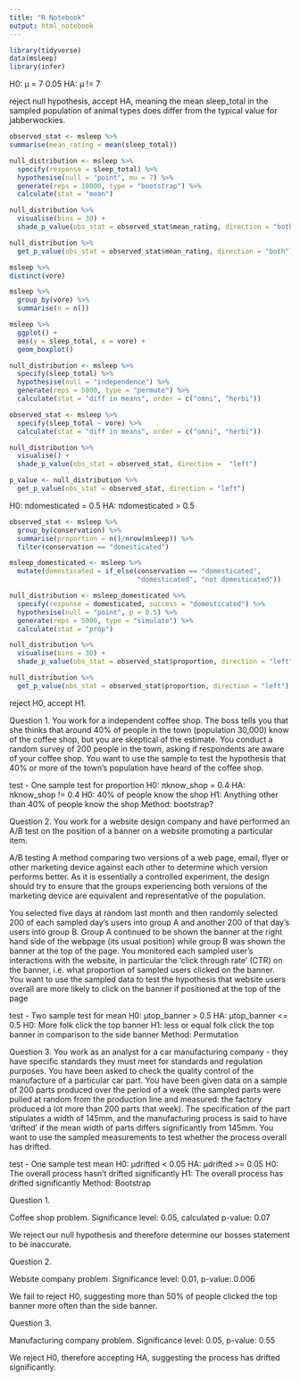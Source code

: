```yaml
---
title: "R Notebook"
output: html_notebook
---
```

```r
library(tidyverse)
data(msleep)
library(infer)
```

H0: µ = 7  0.05
HA: µ != 7

reject null hypothesis, accept HA, meaning the mean sleep_total in the sampled 
population of animal types does differ from the typical value for jabberwockies.
```r
observed_stat <- msleep %>%
summarise(mean_rating = mean(sleep_total))

null_distribution <- msleep %>%
  specify(response = sleep_total) %>%
  hypothesise(null = "point", mu = 7) %>%
  generate(reps = 10000, type = "bootstrap") %>%
  calculate(stat = "mean")

null_distribution %>%
  visualise(bins = 30) +
  shade_p_value(obs_stat = observed_stat$mean_rating, direction = "both")

null_distribution %>%
  get_p_value(obs_stat = observed_stat$mean_rating, direction = "both")
```

```r
msleep %>%
distinct(vore)
```


```r
msleep %>%
  group_by(vore) %>%
  summarise(n = n())

msleep %>%
  ggplot() +
  aes(y = sleep_total, x = vore) +
  geom_boxplot()

null_distribution <- msleep %>%
  specify(sleep_total) %>%
  hypothesise(null = "independence") %>%
  generate(reps = 5000, type = "permute") %>%
  calculate(stat = "diff in means", order = c("omni", "herbi"))

observed_stat <- msleep %>%
  specify(sleep_total ~ vore) %>%
  calculate(stat = "diff in means", order = c("omni", "herbi"))

null_distribution %>%
  visualise() +
  shade_p_value(obs_stat = observed_stat, direction =  "left")

p_value <- null_distribution %>%
  get_p_value(obs_stat = observed_stat, direction = "left")

```


H0: πdomesticated = 0.5
HA: πdomesticated > 0.5
```r

observed_stat <- msleep %>%
  group_by(conservation) %>%
  summarise(proportion = n()/nrow(msleep)) %>%
  filter(conservation == "domesticated")

msleep_domesticated <- msleep %>%
  mutate(domesticated = if_else(conservation == "domesticated",
                                "domesticated", "not domesticated"))

null_distribution <- msleep_domesticated %>%
  specify(response = domesticated, success = "domesticated") %>%
  hypothesise(null = "point", p = 0.5) %>%
  generate(reps = 5000, type = "simulate") %>%
  calculate(stat = "prop")

null_distribution %>%
  visualise(bins = 30) +
  shade_p_value(obs_stat = observed_stat$proportion, direction = "left")

null_distribution %>%
  get_p_value(obs_stat = observed_stat$proportion, direction = "left")
```
reject H0, accept H1.

Question 1.
You work for a independent coffee shop. The boss tells you that she thinks that around 40% of people in the town (population 30,000) know of the coffee shop, but you are skeptical of the estimate. You conduct a random survey of 200 people in the town, asking if respondents are aware of your coffee shop. You want to use the sample to test the hypothesis that 40% or more of the town’s population have heard of the coffee shop.

test - One sample test for proportion
H0: πknow_shop = 0.4
HA: πknow_shop != 0.4
H0: 40% of people know the shop
H1: Anything other than 40% of people know the shop
Method: bootstrap?



Question 2.
You work for a website design company and have performed an A/B test on the position of a banner on a website promoting a particular item.

A/B testing A method comparing two versions of a web page, email, flyer or other marketing device against each other to determine which version performs better. As it is essentially a controlled experiment, the design should try to ensure that the groups experiencing both versions of the marketing device are equivalent and representative of the population.


You selected five days at random last month and then randomly selected 200 of each sampled day’s users into group A and another 200 of that day’s users into group B. Group A continued to be shown the banner at the right hand side of the webpage (its usual position) while group B was shown the banner at the top of the page. You monitored each sampled user’s interactions with the website, in particular the ‘click through rate’ (CTR) on the banner, i.e. what proportion of sampled users clicked on the banner. You want to use the sampled data to test the hypothesis that website users overall are more likely to click on the banner if positioned at the top of the page

test - Two sample test for mean
H0: µtop_banner > 0.5
HA: µtop_banner <= 0.5
H0: More folk click the top banner
H1: less or equal folk click the top banner in comparison to the side banner
Method: Permutation

Question 3.
You work as an analyst for a car manufacturing company - they have specific standards they must meet for standards and regulation purposes. You have been asked to check the quality control of the manufacture of a particular car part. You have been given data on a sample of 200 parts produced over the period of a week (the sampled parts were pulled at random from the production line and measured: the factory produced a lot more than 200 parts that week). The specification of the part stipulates a width of 145mm, and the manufacturing process is said to have ‘drifted’ if the mean width of parts differs significantly from 145mm. You want to use the sampled measurements to test whether the process overall has drifted.

test - One sample test mean
H0: µdrifted < 0.05
HA: µdrifted >= 0.05
H0: The overall process hasn't drifted significantly
H1: The overall process has drifted significantly
Method: Bootstrap


Question 1.

Coffee shop problem. Significance level: 0.05, calculated p-value: 0.07

We reject our null hypothesis and therefore determine our bosses statement to be
inaccurate.


Question 2.

Website company problem. Significance level: 0.01, p-value: 0.006

We fail to reject H0, suggesting more than 50% of people clicked the top banner
more often than the side banner.


Question 3.

Manufacturing company problem. Significance level: 0.05, p-value: 0.55

We reject H0, therefore accepting HA, suggesting the process has drifted 
significantly.